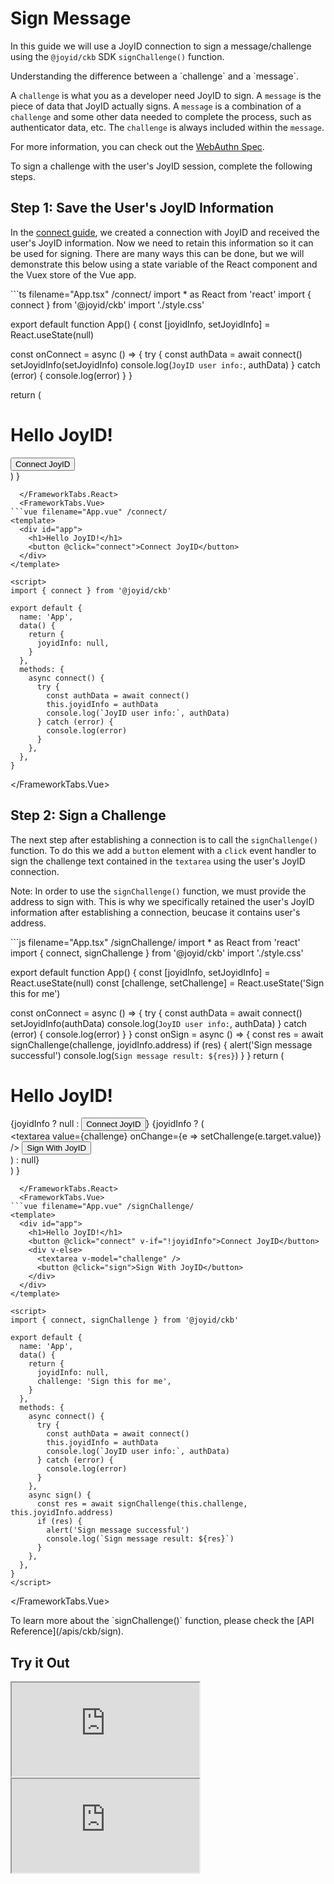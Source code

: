 
# Sign Message

In this guide we will use a JoyID connection to sign a message/challenge using the `@joyid/ckb` SDK `signChallenge()` function.

<Callout emoji="ℹ️" type="info">
Understanding the difference between a `challenge` and a `message`.

A `challenge` is what you as a developer need JoyID to sign.
A `message` is the piece of data that JoyID actually signs. A `message` is a combination of a `challenge` and some other data needed to complete the process, such as authenticator data, etc. The `challenge` is always included within the `message`.

For more information, you can check out the [WebAuthn Spec](https://www.w3.org/TR/webauthn-2/#sctn-op-get-assertion).
</Callout>

To sign a challenge with the user's JoyID session, complete the following steps.

## Step 1: Save the User's JoyID Information

In the [connect guide](/guide/ckb/connect), we created a connection with JoyID and received the user's JoyID information. Now we need to retain this information so it can be used for signing. There are many ways this can be done, but we will demonstrate this below using a state variable of the React component and the Vuex store of the Vue app.

<FrameworkTabs>
  <FrameworkTabs.React>
```ts filename="App.tsx" /connect/
import * as React from 'react'
import { connect } from '@joyid/ckb'
import './style.css'

export default function App() {
  const [joyidInfo, setJoyidInfo] = React.useState(null)

  const onConnect = async () => {
    try {
      const authData = await connect()
      setJoyidInfo(setJoyidInfo)
      console.log(`JoyID user info:`, authData)
    } catch (error) {
      console.log(error)
    }
  }

  return (
    <div>
      <h1>Hello JoyID!</h1>
      <button onClick={onConnect}>Connect JoyID</button>
    </div>
  )
}
```
  </FrameworkTabs.React>
  <FrameworkTabs.Vue>
```vue filename="App.vue" /connect/
<template>
  <div id="app">
    <h1>Hello JoyID!</h1>
    <button @click="connect">Connect JoyID</button>
  </div>
</template>

<script>
import { connect } from '@joyid/ckb'

export default {
  name: 'App',
  data() {
    return {
      joyidInfo: null,
    }
  },
  methods: {
    async connect() {
      try {
        const authData = await connect()
        this.joyidInfo = authData
        console.log(`JoyID user info:`, authData)
      } catch (error) {
        console.log(error)
      }
    },
  },
}
```

  </FrameworkTabs.Vue>
</FrameworkTabs>


## Step 2: Sign a Challenge

The next step after establishing a connection is to call the `signChallenge()` function. To do this we add a `button` element with a `click` event handler to sign the challenge text contained in the `textarea` using the user's JoyID connection.

Note: In order to use the `signChallenge()` function, we must provide the address to sign with. This is why we specifically retained the user's JoyID information after establishing a connection, beucase it contains user's address.

<FrameworkTabs>
  <FrameworkTabs.React>
```js filename="App.tsx" /signChallenge/
import * as React from 'react'
import { connect, signChallenge } from '@joyid/ckb'
import './style.css'

export default function App() {
  const [joyidInfo, setJoyidInfo] = React.useState(null)
  const [challenge, setChallenge] = React.useState('Sign this for me')

  const onConnect = async () => {
    try {
      const authData = await connect()
      setJoyidInfo(authData)
      console.log(`JoyID user info:`, authData)
    } catch (error) {
      console.log(error)
    }
  }
  const onSign = async () => {
    const res = await signChallenge(challenge, joyidInfo.address)
    if (res) {
      alert('Sign message successful')
      console.log(`Sign message result: ${res}`)
    }
  }
  return (
    <div id="app">
      <h1>Hello JoyID!</h1>
      {joyidInfo ? null : <button onClick={onConnect}>Connect JoyID</button>}
      {joyidInfo ? (
        <div>
          <textarea value={challenge} onChange={e => setChallenge(e.target.value)} />
          <button onClick={onSign}>Sign With JoyID</button>
        </div>
      ) : null}
    </div>
  )
}
```
  </FrameworkTabs.React>
  <FrameworkTabs.Vue>
```vue filename="App.vue" /signChallenge/
<template>
  <div id="app">
    <h1>Hello JoyID!</h1>
    <button @click="connect" v-if="!joyidInfo">Connect JoyID</button>
    <div v-else>
      <textarea v-model="challenge" />
      <button @click="sign">Sign With JoyID</button>
    </div>
  </div>
</template>

<script>
import { connect, signChallenge } from '@joyid/ckb'

export default {
  name: 'App',
  data() {
    return {
      joyidInfo: null,
      challenge: 'Sign this for me',
    }
  },
  methods: {
    async connect() {
      try {
        const authData = await connect()
        this.joyidInfo = authData
        console.log(`JoyID user info:`, authData)
      } catch (error) {
        console.log(error)
      }
    },
    async sign() {
      const res = await signChallenge(this.challenge, this.joyidInfo.address)
      if (res) {
        alert('Sign message successful')
        console.log(`Sign message result: ${res}`)
      }
    },
  },
}
</script>
```
  </FrameworkTabs.Vue>
</FrameworkTabs>



<Callout emoji="💡">
To learn more about the `signChallenge()` function, please check the [API Reference](/apis/ckb/sign).
</Callout>

## Try it Out

<ClickToActivate>
  <FrameworkTabs>
    <FrameworkTabs.React>
      <iframe  className="sandbox" src="https://stackblitz.com/edit/react-joyid-ckb-sign-msg?embed=1&file=App.tsx&view=preview" ></iframe>
    </FrameworkTabs.React>
    <FrameworkTabs.Vue>
      <iframe  className="sandbox" src="https://stackblitz.com/edit/vue-joyid-ckb-sign-msg?embed=1&file=App.vue&view=preview" ></iframe>
    </FrameworkTabs.Vue>
  </FrameworkTabs>
</ClickToActivate>